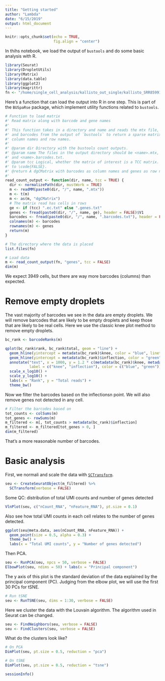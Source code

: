 ```yaml
---
title: "Getting started"
author: "Lambda"
date: "6/15/2019"
output: html_document
---
```


```r
knitr::opts_chunk$set(echo = TRUE,
                      fig.align = "center")
```

In thihs notebook, we load the output of `bustools` and do some basic analysis with R.
```r
library(Seurat)
library(DropletUtils)
library(Matrix)
library(data.table)
library(ggplot2)
library(magrittr)
fn <- "/home/single_cell_analysis/kallisto_out_single/kallisto_SRR8599150_v2/"
```

Here's a function that can load the output into R in one step. This is part of the `BUSpaRse` package, which implement utility functions related to `bustools`.
```r
# Function to load matrix
#' Read matrix along with barcode and gene names
#' 
#' This function takes in a directory and name and reads the mtx file, genes,
#' and barcodes from the output of `bustools` to return a sparse matrix with 
#' column names and row names. 
#' 
#' @param dir Directory with the bustools count outputs.
#' @param name The files in the output directory should be <name>.mtx, <name>.genes.txt,
#' and <name>.barcodes.txt.
#' @param tcc Logical, whether the matrix of interest is a TCC matrix. Defaults
#' to \code{FALSE}.
#' @return A dgCMatrix with barcodes as column names and genes as row names.
#' 
read_count_output <- function(dir, name, tcc = TRUE) {
  dir <- normalizePath(dir, mustWork = TRUE)
  m <- readMM(paste0(dir, "/", name, ".mtx"))
  m <- t(m)
  m <- as(m, "dgCMatrix")
  # The matrix read has cells in rows
  ge <- if (tcc) ".ec.txt" else ".genes.txt"
  genes <- fread(paste0(dir, "/", name, ge), header = FALSE)$V1
  barcodes <- fread(paste0(dir, "/", name, ".barcodes.txt"), header = FALSE)$V1
  colnames(m) <- barcodes
  rownames(m) <- genes
  return(m)
}
```

```r
# The directory where the data is placed
list.files(fn)
```

```r
# Load data
m <- read_count_output(fn, "genes", tcc = FALSE)
dim(m)
```
We expect 3949 cells, but there are way more barcodes (columns) than expected.

# Remove empty droplets
The vast majority of barcodes we see in the data are empty droplets. We will remove barcodes that are likely to be empty droplets and keep those that are likely to be real cells. Here we use the classic knee plot method to remove empty droplets.

```r
bc_rank <- barcodeRanks(m)
```

```r
qplot(bc_rank$rank, bc_rank$total, geom = "line") +
  geom_hline(yintercept = metadata(bc_rank)$knee, color = "blue", linetype = 2) +
  geom_hline(yintercept = metadata(bc_rank)$inflection, color = "green", linetype = 2) +
  annotate("text", x = 1000, y = 1.2 * c(metadata(bc_rank)$knee, metadata(bc_rank)$inflection),
           label = c("knee", "inflection"), color = c("blue", "green")) +
  scale_x_log10() +
  scale_y_log10() +
  labs(x = "Rank", y = "Total reads") +
  theme_bw()
```

Now we filter the barcodes based on the inflectionsn point. We will also remove genes not detected in any cell.
```r
# Filter the barcodes based on 
tot_counts <- colSums(m)
tot_genes <- rowSums(m)
m_filtered <- m[, tot_counts > metadata(bc_rank)$inflection]
m_filtered <- m_filtered[tot_genes > 0, ]
dim(m_filtered)
```

That's a more reasonable number of barcodes.

# Basic analysis
First, we normali and scale the data with [`SCTransform`](https://github.com/ChristophH/sctransform).

```r
seu <- CreateSeuratObject(m_filtered) %>% 
  SCTransform(verbose = FALSE)
```

Some QC: distribution of total UMI counts and number of genes detected
```r
VlnPlot(seu, c("nCount_RNA", "nFeature_RNA"), pt.size = 0.1)
```

Also see how total UMI counts in each cell relates to the number of genes detected.
```r
ggplot(seu@meta.data, aes(nCount_RNA, nFeature_RNA)) +
  geom_point(size = 0.5, alpha = 0.3) +
  theme_bw() +
  labs(x = "Total UMI counts", y = "Number of genes detected")
```

Then PCA.
```r
seu <- RunPCA(seu, npcs = 50, verbose = FALSE)
ElbowPlot(seu, ndims = 50) + labs(x = "Principal component")
```

The y axis of this plot is the standard deviation of the data explained by the principal component (PC). Judging from the elbow plot, we will use the first 30 PCs for tSNE.

```r
# Run tSNE
seu <- RunTSNE(seu, dims = 1:30, verbose = FALSE)
```

Here we cluster the data with the Louvain algorithm. The algorithm used in Seurat can be changed.
```r
seu <- FindNeighbors(seu, verbose = FALSE)
seu <- FindClusters(seu, verbose = FALSE)
```

What do the clusters look like?
```r
# On PCA
DimPlot(seu, pt.size = 0.5, reduction = "pca")
```

```r
# On tSNE
DimPlot(seu, pt.size = 0.5, reduction = "tsne")
```

```r
sessionInfo()
```

